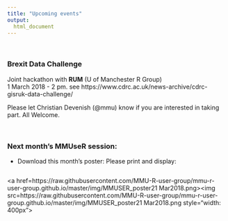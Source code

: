 ---
title: "Upcoming events"
output: 
  html_document
---
<br>

### Brexit Data Challenge
Joint hackathon with **RUM** (U of Manchester R Group)<br>
1 March 2018 - 2 pm.
see https://www.cdrc.ac.uk/news-archive/cdrc-gisruk-data-challenge/

Please let Christian Devenish (@mmu) know if you are interested in taking part. All Welcome.

<br>

### Next month's MMUseR session:
- Download this month's poster: Please print and display:

<div style="float: left; padding-right: 10px;">
  
  <a href=https://raw.githubusercontent.com/MMU-R-user-group/mmu-r-user-group.github.io/master/img/MMUSER_poster21 Mar2018.png><img src=https://raw.githubusercontent.com/MMU-R-user-group/mmu-r-user-group.github.io/master/img/MMUSER_poster21 Mar2018.png style="width: 400px">
</div>


